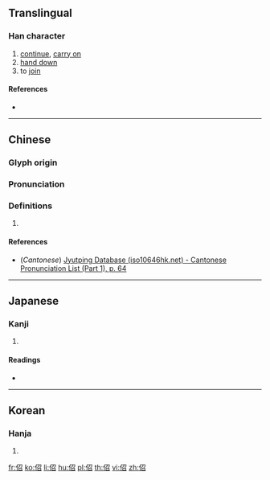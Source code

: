 ==Translingual==

===Han character===
{{Han char|rn=9|rad=人|as=05|sn=7|four=|canj=OSHR|ids=⿰亻召}}

# [[continue]], [[carry on]]
# [[hand down]]
# to [[join]]

====References====
* {{Han ref|kx=0098.050|dkj=00501|dj=0206.160|hdz=10140.060|uh=4F4B|ud=20299}}

----

==Chinese==
{{zh-forms}}

===Glyph origin===
{{Han etym}}

===Pronunciation===
{{zh-pron
|m=shào
|c=siu6
|mc=y
|oc=y
|ma=
|cat=v
}}

===Definitions===
{{zh-hanzi}}

# {{rfdef|lang=zh}}

====References====
* (''Cantonese'') [http://www.iso10646hk.net/jp/document/download.jsp Jyutping Database (iso10646hk.net) - Cantonese Pronunciation List (Part 1), p. 64]

----

==Japanese==

===Kanji===
{{ja-kanji|grade=|rs=人05}}

# {{defn|lang=ja|sort=人05}}

====Readings====
* {{ja-readings|on=[[しょう]] (shō), [[じょう]] (jō)|kun=[[たすける]] (tasukeru)}}

----

==Korean==

===Hanja===
{{ko-hanja|hangeul=소|rv=so|mr=so}}

# {{defn|lang=ko|sort=人05}}

[[fr:佋]]
[[ko:佋]]
[[li:佋]]
[[hu:佋]]
[[pl:佋]]
[[th:佋]]
[[vi:佋]]
[[zh:佋]]